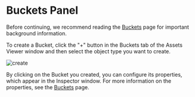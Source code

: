 

# Buckets Panel

Before continuing, we recommend reading the [Buckets](/studio-docs/advanced/buckets.mdx) page for important background information.

To create a Bucket, click the "+" button in the Buckets tab of the Assets Viewer window and then select the object type you want to create.

<Image src="/studio-docs/advanced/buckets/create.gif" alt="create" width={932} height={435} className="mt-6 rounded-xl overflow-hidden" />

By clicking on the Bucket you created, you can configure its properties, which appear in the Inspector window. For more information on the properties, see the [Buckets](/studio-docs/advanced/buckets.mdx) page.